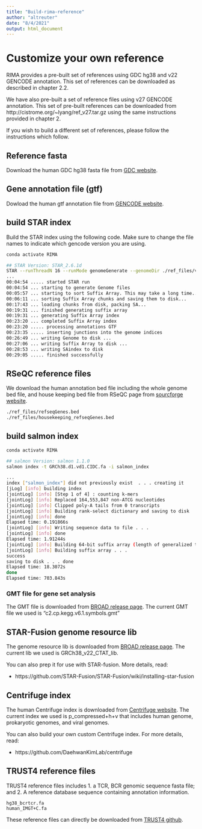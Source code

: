 ```yaml
---
title: "Build-rima-reference"
author: "altreuter"
date: "8/4/2021"
output: html_document
---
```


# Customize your own reference

RIMA provides a pre-built set of references using GDC hg38 and v22 GENCODE annotation.   This set of references can be downloaded as described in chapter 2.2.

We have also pre-built a set of reference files using v27 GENCODE annotation.  This set of pre-built references can be downloaded from http://cistrome.org/~lyang/ref_v27.tar.gz using the same instructions provided in chapter 2.

If you wish to build a different set of references, please follow the instructions which follow.  

## Reference fasta

Download the human GDC hg38 fasta file from [GDC website](https://gdc.cancer.gov/about-data/gdc-data-processing/gdc-reference-files). 

## Gene annotation file (gtf)

Dowload the human gtf annotation file from [GENCODE website](https://www.gencodegenes.org/human/). 

## build STAR index

Build the STAR index using the following code.  Make sure to change the file names to indicate which gencode version you are using.

```bash
conda activate RIMA

## STAR Version: STAR_2.6.1d
STAR --runThreadN 16 --runMode genomeGenerate --genomeDir ./ref_files/v27_index --genomeFastaFiles GRCh38.d1.vd1.CIDC.fa --sjdbGTFfile gencode.v27.annotation.gtf
...
00:04:54 ..... started STAR run
00:04:54 ... starting to generate Genome files
00:05:57 ... starting to sort Suffix Array. This may take a long time...
00:06:11 ... sorting Suffix Array chunks and saving them to disk...
00:17:43 ... loading chunks from disk, packing SA...
00:19:31 ... finished generating suffix array
00:19:31 ... generating Suffix Array index
00:23:20 ... completed Suffix Array index
00:23:20 ..... processing annotations GTF
00:23:35 ..... inserting junctions into the genome indices
00:26:49 ... writing Genome to disk ...
00:27:06 ... writing Suffix Array to disk ...
00:28:53 ... writing SAindex to disk
00:29:05 ..... finished successfully
```
## RSeQC reference files

We download the human annotation bed file including the whole genome bed file, and house keeping bed file from RSeQC page from [sourcforge website](https://sourceforge.net/projects/rseqc/files/BED/Human_Homo_sapiens/).

```bash
./ref_files/refseqGenes.bed
./ref_files/housekeeping_refseqGenes.bed
```

## build salmon index

```bash
conda activate RIMA

## salmon Version: salmon 1.1.0
salmon index -t GRCh38.d1.vd1.CIDC.fa -i salmon_index

...
index ["salmon_index"] did not previously exist  . . . creating it
[jLog] [info] building index 
[jointLog] [info] [Step 1 of 4] : counting k-mers
[jointLog] [info] Replaced 164,553,847 non-ATCG nucleotides
[jointLog] [info] Clipped poly-A tails from 0 transcripts
[jointLog] [info] Building rank-select dictionary and saving to disk
[jointLog] [info] done
Elapsed time: 0.191866s
[jointLog] [info] Writing sequence data to file . . .
[jointLog] [info] done
Elapsed time: 1.91244s
[jointLog] [info] Building 64-bit suffix array (length of generalized text is 3,088,286,426)
[jointLog] [info] Building suffix array . . .
success
saving to disk . . . done
Elapsed time: 18.3072s
done
Elapsed time: 703.843s
```
### GMT file for gene set analysis

The GMT file is downloaded from [BROAD release page](https://data.broadinstitute.org/gsea-msigdb/msigdb/release/6.1/). The current GMT file we used is "c2.cp.kegg.v6.1.symbols.gmt"


## STAR-Fusion genome resource lib

The genome resource lib is downloaded from [BROAD release page](https://data.broadinstitute.org/Trinity/CTAT_RESOURCE_LIB/). The current lib we used is GRCh38_v22_CTAT_lib.

You can also prep it for use with STAR-fusion.
More details, read:

*  https://github.com/STAR-Fusion/STAR-Fusion/wiki/installing-star-fusion


## Centrifuge index

The human Centrifuge index is downloaded from [Centrifuge website](http://www.ccb.jhu.edu/software/centrifuge/). The current index we used is p_compressed+h+v that includes human genome, prokaryotic genomes, and viral genomes.

You can also build your own custom Centrifuge index. 
For more details, read:

*  https://github.com/DaehwanKimLab/centrifuge

## TRUST4 reference files

TRUST4 reference files includes 
1. a TCR, BCR genomic sequence fasta file; and
2. A reference database sequence containing annotation information.

```
hg38_bcrtcr.fa
human_IMGT+C.fa
```
These reference files can directly be downloaded from [TRUST4 github](https://github.com/liulab-dfci/TRUST4).

